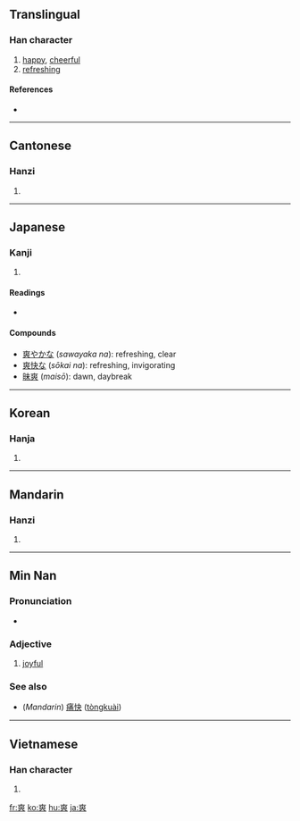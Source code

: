 ==Translingual==

===Han character===
{{Han char|rn=89|rad=爻|as=07|sn=11|four=4003<sub>4</sub>|canj=大大大大 (KKKK)}}

# [[happy]], [[cheerful]]
# [[refreshing]]

====References====
* {{Han ref|kx=0690.220|dkj=19746|dj=1104.020|hdz=10543.150|uh=723D|ud=29245|bh=B26E|bd=45678}}

----

==Cantonese==

===Hanzi===
{{yue-hanzi|jyut=|y=song2}}

# {{defn|Cantonese|sort=爻07}}

----

==Japanese==

===Kanji===
{{ja-kanji|grade=|rs=爻07}}

# {{defn|Japanese}}

====Readings====
* {{ja-readings|on=[[しょう]] (''shō''), [[そう]] (''sō'')|kun=[[あきらか]] ([[爽らか]] ''akiraka''), [[さわやか]] ([[爽やか]], ''sawayaka''), [[たがう]] (''tagau'')}}

====Compounds====
* [[爽やかな]] (''sawayaka na''): refreshing, clear
* [[爽快な]] (''sōkai na''): refreshing, invigorating
* [[昧爽]] (''maisō''): dawn, daybreak

----

==Korean==

===Hanja===
{{ko-hanja|hangeul=상|eumhun=|rv=sang|mr=sang|y=sang}}

# {{defn|Korean|sort=爻07}}

----

==Mandarin==

===Hanzi===
{{cmn-hanzi|pin=[[shuǎng]] ([[shuang3]])|wg=shuang<sup>3</sup>}}

# {{defn|Mandarin|sort=爻07}}

----

==Min Nan==

===Pronunciation===
* {{IPA|[ sɔŋ˥˧ ]|lang=nan}}

===Adjective===
{{nan-adj|ts|poj=sóng|pojt=song2|rs=爻07}}

# [[joyful]]

===See also===
* (''Mandarin'') [[痛快]] ([[tòngkuài]])

----

==Vietnamese==

===Han character===
{{vi-hantu|[[sảng]], [[sửng]], [[sượng]], [[sững]]|rs=爻07}}

# {{defn|Vietnamese|sort=爻07}}

[[fr:爽]]
[[ko:爽]]
[[hu:爽]]
[[ja:爽]]